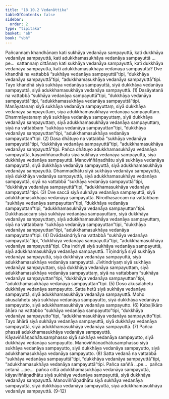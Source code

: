 ```yaml
---
title: "18.10.2 Vedanāttika"
tableOfContents: false
sidebar:
  order: 2
type: "tipitaka"
basket: "ab"
book: "vbh"
---
```



<DynamicBreadcrumb />

<Division number="1039" book="vbh" bookNo="30" page="446">

<Paragraph number="3218" book="vbh">
Pañcannaṃ khandhānaṃ kati sukhāya vedanāya sampayuttā, kati dukkhāya vedanāya sampayuttā, kati adukkhamasukhāya vedanāya sampayuttā …pe…  sattannaṃ cittānaṃ kati sukhāya vedanāya sampayuttā, kati dukkhāya vedanāya sampayuttā, kati adukkhamasukhāya vedanāya sampayuttā?
</Paragraph>

<Paragraph number="3219" book="vbh">
Dve khandhā na vattabbā “sukhāya vedanāya sampayuttā”tipi, “dukkhāya vedanāya sampayuttā”tipi, “adukkhamasukhāya vedanāya sampayuttā”tipi. Tayo khandhā siyā sukhāya vedanāya sampayuttā, siyā dukkhāya vedanāya sampayuttā, siyā adukkhamasukhāya vedanāya sampayuttā. (1)
</Paragraph>

<Paragraph number="3220" book="vbh">
Dasāyatanā na vattabbā “sukhāya vedanāya sampayuttā”tipi, “dukkhāya vedanāya sampayuttā”tipi, “adukkhamasukhāya vedanāya sampayuttā”tipi. Manāyatanaṃ siyā sukhāya vedanāya sampayuttaṃ, siyā dukkhāya vedanāya sampayuttaṃ, siyā adukkhamasukhāya vedanāya sampayuttaṃ. Dhammāyatanaṃ siyā sukhāya vedanāya sampayuttaṃ, siyā dukkhāya vedanāya sampayuttaṃ, siyā adukkhamasukhāya vedanāya sampayuttaṃ, siyā na vattabbaṃ “sukhāya vedanāya sampayuttan”tipi, “dukkhāya vedanāya sampayuttan”tipi, “adukkhamasukhāya vedanāya sampayuttan”tipi. (2)
</Paragraph>

<Paragraph number="3221" book="vbh">
Dasa dhātuyo na vattabbā “sukhāya vedanāya sampayuttā”tipi, “dukkhāya vedanāya sampayuttā”tipi, “adukkhamasukhāya vedanāya sampayuttā”tipi. Pañca dhātuyo adukkhamasukhāya vedanāya sampayuttā, kāyaviññāṇadhātu siyā sukhāya vedanāya sampayuttā, siyā dukkhāya vedanāya sampayuttā. Manoviññāṇadhātu siyā sukhāya vedanāya sampayuttā, siyā dukkhāya vedanāya sampayuttā, siyā adukkhamasukhāya vedanāya sampayuttā. Dhammadhātu siyā sukhāya vedanāya sampayuttā, siyā dukkhāya vedanāya sampayuttā, siyā adukkhamasukhāya vedanāya sampayuttā, siyā na vattabbā “sukhāya vedanāya sampayuttā”tipi, “dukkhāya vedanāya sampayuttā”tipi, “adukkhamasukhāya vedanāya sampayuttā”tipi. (3)
</Paragraph>

<Paragraph number="3222" book="vbh">
Dve saccā siyā sukhāya vedanāya sampayuttā, siyā adukkhamasukhāya vedanāya sampayuttā. Nirodhasaccaṃ na vattabbaṃ “sukhāya vedanāya sampayuttan”tipi, “dukkhāya vedanāya sampayuttan”tipi, “adukkhamasukhāya vedanāya sampayuttan”tipi. Dukkhasaccaṃ siyā sukhāya vedanāya sampayuttaṃ, siyā dukkhāya vedanāya sampayuttaṃ, siyā adukkhamasukhāya vedanāya sampayuttaṃ, siyā na vattabbaṃ “sukhāya vedanāya sampayuttan”tipi, “dukkhāya vedanāya sampayuttan”tipi, “adukkhamasukhāya vedanāya sampayuttan”tipi. (4)
</Paragraph>

<Paragraph number="3223" book="vbh">
Dvādasindriyā na vattabbā “sukhāya vedanāya sampayuttā”tipi, “dukkhāya vedanāya sampayuttā”tipi, “adukkhamasukhāya vedanāya sampayuttā”tipi. Cha indriyā siyā sukhāya vedanāya sampayuttā, siyā adukkhamasukhāya vedanāya sampayuttā. Tīṇindriyā siyā sukhāya vedanāya sampayuttā, siyā dukkhāya vedanāya sampayuttā, siyā adukkhamasukhāya vedanāya sampayuttā. Jīvitindriyaṃ siyā sukhāya vedanāya sampayuttaṃ, siyā dukkhāya vedanāya sampayuttaṃ, siyā adukkhamasukhāya vedanāya sampayuttaṃ, siyā na vattabbaṃ “sukhāya vedanāya sampayuttan”tipi, “dukkhāya vedanāya sampayuttan”tipi, “adukkhamasukhāya vedanāya sampayuttan”tipi. (5)
</Paragraph>

<Paragraph number="3224" book="vbh">
Doso akusalahetu dukkhāya vedanāya sampayutto. Satta hetū siyā sukhāya vedanāya sampayuttā, siyā adukkhamasukhāya vedanāya sampayuttā. Moho akusalahetu siyā sukhāya vedanāya sampayutto, siyā dukkhāya vedanāya sampayutto, siyā adukkhamasukhāya vedanāya sampayutto. (6)
</Paragraph>

<Paragraph number="3225" book="vbh">
Kabaḷīkāro āhāro na vattabbo “sukhāya vedanāya sampayutto”tipi, “dukkhāya vedanāya sampayutto”tipi, “adukkhamasukhāya vedanāya sampayutto”tipi. Tayo āhārā siyā sukhāya vedanāya sampayuttā, siyā dukkhāya vedanāya sampayuttā, siyā adukkhamasukhāya vedanāya sampayuttā. (7)
</Paragraph>

<Paragraph number="3226" book="vbh">
Pañca phassā adukkhamasukhāya vedanāya sampayuttā. Kāyaviññāṇadhātusamphasso siyā sukhāya vedanāya sampayutto, siyā dukkhāya vedanāya sampayutto. Manoviññāṇadhātusamphasso siyā sukhāya vedanāya sampayutto, siyā dukkhāya vedanāya sampayutto, siyā adukkhamasukhāya vedanāya sampayutto. (8)
</Paragraph>

<Paragraph number="3227" book="vbh">
Satta vedanā na vattabbā “sukhāya vedanāya sampayuttā”tipi, “dukkhāya vedanāya sampayuttā”tipi, “adukkhamasukhāya vedanāya sampayuttā”tipi. Pañca saññā …pe…  pañca cetanā …pe…  pañca cittā adukkhamasukhāya vedanāya sampayuttā, kāyaviññāṇadhātu siyā sukhāya vedanāya sampayuttā, siyā dukkhāya vedanāya sampayuttā. Manoviññāṇadhātu siyā sukhāya vedanāya sampayuttā, siyā dukkhāya vedanāya sampayuttā, siyā adukkhamasukhāya vedanāya sampayuttā. (9–12)
</Paragraph>
</Division>